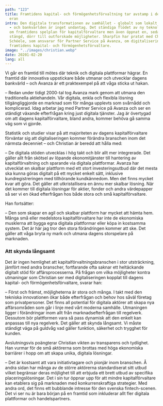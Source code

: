 ```yaml
---
path: "123"
title: Framtidens kapital- och förmögenhetsförvaltning tar avstamp i den digitala
  eran
intro: Den digitala transformationen av samhället - globalt som lokalt är ett faktum
  - och bankvärlden är inget undantag. Det ständiga flödet av ny teknologi har ritat
  om framtidens spelplan för kapitalförvaltare men även öppnat en, sedan tidigare
  stängd, dörr till outforskade möjligheter. Sharpfin har pratat med Christian von
  Schéele, som ansvarar för Partner Service på Avanza, om digitaliseringens roll för
  framtidens kapital- och förmögenhetsförvaltare.
image: "../images/christian.webp"
date: 20201-02-20
lang: all
---
```

Vi går en framtid till mötes där teknik och digitala plattformar hägrar. En framtid där innovativa uppstickare både utmanar och utvecklar dagens bankvärld – och Avanza är ett praktexempel på att våga sticka ut hakan.


– Redan under tidigt 2000-tal tog Avanza mark genom att utmana den traditionella aktiehandeln. Vår digitala, enkla och flexibla lösning tillgängliggjorde en marknad som för många upplevts som svårnådd och komplicerad. Idag arbetar jag med Partner Service på Avanza och ser en ständigt växande efterfrågan kring just digitala tjänster. Jag är övertygad om att dagens kapitalförvaltare, bland andra, kommer behöva gå samma väg som vi gjorde.


Statistik och studier visar på att majoriteten av dagens kapitalförvaltare förväntar sig att digitaliseringen kommer förändra branschen inom det närmsta decenniet – och Christian är beredd att hålla med:


– De digitala stöden utvecklas i hög takt och blir allt mer integrerade. Det gäller allt från skötsel av löpande ekonomitjänster till hantering av kapitalförvaltning och sparande via digitala plattformar. Avanza har utvecklat en skalbar plattform med ett stort investeringsutbud där det mesta ska kunna göras digitalt på ett mycket enkelt sätt, inklusive kundregistreringen med tillhörande kundkännedom. Men det finns mycket kvar att göra. Det gäller att utkristallisera en ännu mer skalbar lösning. När det kommer till digitala lösningar för aktier, fonder och andra värdepapper så ser vi en ökad efterfrågan hos både stora och små kapitalförvaltare.


Han fortsätter:


– Den som skapar en agil och skalbar plattform har mycket att hämta hem. Många små eller medelstora kapitalförvaltare har inte de ekonomiska musklerna att bygga egna digitala plattformar eller köpa in kostsamma system. Det är här jag tror den stora förändringen kommer att ske. Det gäller att våga bryta ny mark och utmana dagens storspelare på marknaden.


### Att skynda långsamt


Det är ingen hemlighet att kapitalförvaltningsbranschen i stor utsträckning, jämfört med andra branscher, fortfarande ofta saknar ett heltäckande digitalt stöd för affärsprocesserna. På frågan om vilka möjligheter kontra utmaningar som Christian ser med digitaliseringen kopplat till dagens kapital- och förmögenhetsförvaltare, svarar han:


– Först och främst, möjligheterna är stora och många. I takt med den tekniska innovationen ökar både efterfrågan och behov hos såväl företag som privatpersoner. Det finns all potential för digitala aktörer att skapa nya affärsområden som går i linje med vårt moderna samhälle. Utmaningen ligger i förändringar inom allt från marknadsefterfrågan till regelverk. Dessutom bör plattformen vara så pass dynamisk att den enkelt kan anpassas till nya regelverk. Det gäller att skynda långsamt. Vi måste ständigt väga på guldvåg vad gäller funktion, säkerhet och trygghet för kunden.


Avslutningsvis poängterar Christian vikten av transparens och tydlighet. Han vurmar för de små aktörerna som brottas med höga ekonomiska barriärer i hopp om att skapa unika, digitala lösningar.


– Det är kostsamt att vara initiativtagare och pionjär inom branschen. Å andra sidan har många av de större aktörerna standardiserat sitt utbud vilket begränsar deras möjlighet till att erbjuda ett brett utbud av specifika placeringslösningar. Det i sin tur öppnar upp för att mindre kapitalförvaltare kan etablera sig på marknaden med konkurrenskraftiga strategier. Med andra ord, det finns ett bubblande intresse för den svenska fintech-scenen. Det vi ser nu är bara början på en framtid som inkluderar allt fler digitala plattformar och handelspartners.